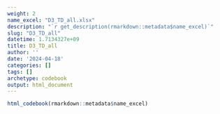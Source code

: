 ```yaml
---
weight: 2
name_excel: "D3_TD_all.xlsx"
description: "`r get_description(rmarkdown::metadata$name_excel)`"
slug: "D3_TD_all"
datetime: 1.7134327e+09
title: D3_TD_all
author: ''
date: '2024-04-18'
categories: []
tags: []
archetype: codebook
output: html_document
---
```


```r
html_codebook(rmarkdown::metadata$name_excel)
```
